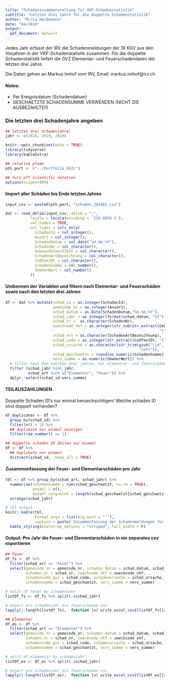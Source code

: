 ---
title: "Schadenzusammenstellung für VKF-Schadenstatistik"
subtitle: "Letzten drei Jahre für die doppelte Schadenstatistik"
author: "Mirco Heidemann"
date: "04/2019"
output:
  pdf_document: default
---

Jedes Jahr erfasst der IRV die Schadenmeldungen der 18 KGV aus den Vorjahren in
der VKF-Schadenstatistik zusammen. Für die doppelte Schadenstatistik liefert die GVZ Elementar- und Feuerschadendaten der letzten drei Jahre.

Die Daten gehen an Markus Imhof vom IRV, Email: markus.imhof@irv.ch

#### Notes:
- Per Ereignisdatum (Schadendatum)
- GESCHAETZTE SCHADENSUMME VERWENDEN (NICHT DIE AUSBEZAHLTE!!)

### Die letzten drei Schadenjahre angeben
```{r}
## letzten drei Schadenjahre:
jahr <- c(2018, 2019, 2020)
```

```{r setup, message = FALSE, warning=FALSE}
knitr::opts_chunk$set(echo = TRUE)
library(tidyverse)
library(kableExtra)

## relative pfade
pth_port <- ("../Portfolio_GVZ/")

## turn off scientific notation
options(scipen=999)
```

#### Import aller Schäden bis Ende letzten Jahres
```{r}
input_csv <- paste0(pth_port, "schaden_201901.csv")

dat <- read_delim(input_csv, delim = ";",
           locale = locale(encoding = 'ISO-8859-1'),
           col_names = TRUE,
           col_types = cols_only(
             SchadenId = col_integer(),
             Ausdr1 = col_integer(),
             SchadenDatum = col_date("%d.%m.%Y"),
             SchadenNr = col_character(),
             GebaeudeZweckText = col_character(),
             SchadenArtBezeichnung = col_character(),
             CodTextDt = col_character(),
             SchadenSumme = col_number(),
             SbwVerWert = col_number()
           ))
```

#### Umbennen der Variablen und filtern nach Elementar- und Feuerschäden sowie nach den letzten drei Jahren
```{r}
df <- dat %>% mutate(schad_id = as.integer(SchadenId),
                     gemeinde_nr = as.integer(Ausdr1),
                     schad_datum = as.Date(SchadenDatum,"%d.%m.%Y"),
                     schad_jahr = as.integer(format(schad_datum, "%Y")),
                     schad_nr =  as.character(SchadenNr),
                     zweckcode_vkf = as.integer(str_sub(str_extract(GebaeudeZweckText,
                                                                    "[[:digit:]]+"), 1, 2)),
                     schad_art = as.character(SchadenArtBezeichnung),
                     schad_code = as.integer(str_extract(CodTextDt, "[[:digit:]]+")),
                     schad_ursache = as.character(str_trim(gsub("\\d", "", CodTextDt),
                                                           "left")),
                     schad_geschaetzt = round(as.numeric(SchadenSumme)),
                     vers_summe = as.numeric(SbwVerWert)) %>% 
  # filter nach den letzten drei jahren, nur elementar- und feuerschäden
  filter (schad_jahr %in% jahr,
          schad_art %in% c("Elementar", "Feuer")) %>%
  dplyr::select(schad_id:vers_summe)
```

#### TEILAUSZAHLUNGEN
Doppelte Schaden ID's nur einmal beruecksichtigen!
Welche schaden ID sind doppelt vorhanden?

```{r}
df_duplicates <- df %>%
  group_by(schad_id) %>%
  filter(n() > 1) %>%
  ## duplikate nur einmal anzeigen
  filter(row_number() == 1)

## doppelte schaden ID Zeilen nur einmal
df <- df %>%
  ## duplikate nur einmal
  distinct(schad_id, .keep_all = TRUE)
```

#### Zusammenfassung der Feuer- und Elementarschäden pro Jahr
```{r}
tbl <- df %>% group_by(schad_art, schad_jahr) %>%
  summarise(schadensumme = sum(schad_geschaetzt, na.rm = TRUE),
            anzahl = n(),
            anzahl_verguetet = length(schad_geschaetzt[schad_geschaetzt > 0])) %>% 
  arrange(schad_jahr)

# tbl output
knitr::kable(tbl,
             format.args = list(big.mark = "'"),
             caption = paste('Zusammenfassung der Schadenmeldungen für', min(jahr), "bis", max(jahr)))%>%
  kable_styling(bootstrap_options = "striped", full_width = F)
```

#### Output: Pro Jahr die Feuer- und Elementarschäden in ein separates csv exportieren
```{r}
## Feuer
df_fs <- df %>% 
  filter(schad_art == "Feuer") %>% 
  select(gemeinde_nr = gemeinde_nr, schaden_datum = schad_datum, schad_jahr,
         schaden_nr = schad_nr, zweckcode_vkf = zweckcode_vkf,
         schadencode_gvz = schad_code, schadenursache = schad_ursache,
         schadensumme = schad_geschaetzt, vers_summe = vers_summe)

# split df feuer by schadenjahr
listDf_fs <- df_fs %>% split(.$schad_jahr)

# export pro schadenjahr ein feuerschaden csv
lapply(1:length(listDf_fs),  function (x) write_excel_csv2(listDf_fs[[x]], path = paste('tbl_feuerschaden_gvz_', names (listDf_fs[x]),'.csv', sep="")))

## Elementar
df_es <- df %>%
  filter(schad_art == "Elementar") %>%
  select(gemeinde_nr = gemeinde_nr, schaden_datum = schad_datum, schad_jahr,
         schaden_nr = schad_nr, zweckcode_vkf = zweckcode_vkf,
         schadencode_gvz = schad_code, schadenursache = schad_ursache,
         schadensumme = schad_geschaetzt, vers_summe = vers_summe)

# split df elementar by schadenjahr
listDf_es <- df_es %>% split(.$schad_jahr)

# export pro schadenjahr ein feuerschaden csv
lapply(1:length(listDf_es),  function (x) write_excel_csv2(listDf_es[[x]], path = paste('tbl_elementarschaden_gvz_', names (listDf_es[x]),'.csv', sep="")))
```

